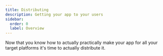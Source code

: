 ```yaml
---
title: Distributing
description: Getting your app to your users
sidebar:
  order: 0
  label: Overview
---
```



<SimonSays title="Getting your app to your users">
Now that you know how to actually practically make your app for all your target platforms it's time to actually distribute it.
</SimonSays>


<OverviewCards folder="distributing" />
